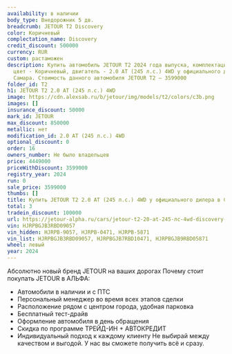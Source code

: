 ```yaml
---
availability: в наличии
body_type: Внедорожник 5 дв.
breadcrumb: JETOUR T2 Discovery
color: Коричневый
complectation_name: Discovery
credit_discount: 500000
currency: RUR
custom: растаможен
description: Купить автомобиль JETOUR T2 2024 года выпуска, комплектация Discovery,
  цвет - Коричневый, двигатель - 2.0 AT (245 л.с.) 4WD у официального дилера в г.
  Самара. Стоимость данного автомобиля JETOUR T2 – 3599000
folder_id: T2
h1: JETOUR T2 2.0 AT (245 л.с.) 4WD
image: https://cdn.alexsab.ru/b/jetour/img/models/t2/colors/c3b.png
images: []
insurance_discount: 50000
mark_id: JETOUR
max_discount: 850000
metallic: нет
modification_id: 2.0 AT (245 л.с.) 4WD
optional_discount: 0
order: 16
owners_number: Не было владельцев
price: 4449000
priceWithDiscount: 3599000
registry_year: 2024
run: 0
sale_price: 3599000
thumbs: []
title: Купить JETOUR T2 2.0 AT (245 л.с.) 4WD у официального дилера в Самаре
total: 3
tradein_discount: 100000
url: https://jetour-alpha.ru/cars/jetour-t2-20-at-245-лс-4wd-discovery-коричневый-2024/
vin: HJRPBGJB3RBD09057
vin_hidden: HJRPB-9057, HJRPB-0471, HJRPB-5871
vin_list: HJRPBGJB3RBD09057, HJRPBGJB7RBD10471, HJRPBGJB9RBD05871
wheel: левый
year: 2024
---
```

Абсолютно новый бренд JETOUR на ваших дорогах
Почему стоит покупать JETOUR в АЛЬФА:
- Автомобили в наличии и с ПТС
- Персональный менеджер во время всех этапов сделки
- Расположение рядом с центром города, удобная парковка
- Бесплатный тест-драйв
- Оформление автомобиля в день обращения
- Скидка по программе ТРЕЙД-ИН + АВТОКРЕДИТ
- Индивидуальный подход  к каждому клиенту
Не выбирай между качеством и выгодой. У нас вы сможете получить всё и сразу.